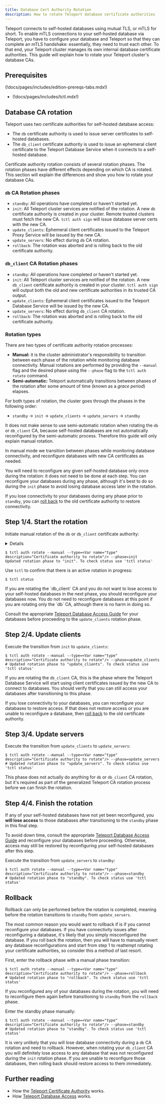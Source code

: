 ```yaml
---
title: Database Cert Authority Rotation
description: How to rotate Teleport database certificate authorities
---
```


Teleport connects to self-hosted databases using mutual TLS, or mTLS for short.
To enable mTLS connections to your self-hosted database via Teleport, you have
to configure your database and Teleport so that they can complete an mTLS
handshake: essentially, they need to trust each other.
To that end, your Teleport cluster manages its own internal database certificate
authorities.
This guide will explain how to rotate your Teleport cluster's database CAs.

## Prerequisites

(!docs/pages/includes/edition-prereqs-tabs.mdx!)

- (!docs/pages/includes/tctl.mdx!)

## Database CA rotation

Teleport uses two certificate authorities for self-hosted database access:

- The `db` certificate authority is used to issue server certificates to
  self-hosted databases.
- The `db_client` certificate authority is used to issue an ephemeral
  client certificate to the Teleport Database Service when it connects to a
  self-hosted database.

Certificate authority rotation consists of several rotation phases.
The rotation phases have different effects depending on which CA is rotated.
This section will explain the differences and show you how to rotate your
database CAs.

### `db` CA Rotation phases

- `standby`: All operations have completed or haven't started yet.
- `init`: All Teleport cluster services are notified of the rotation.
  A new `db` certificate authority is created in your cluster.
  Remote trusted clusters must fetch the new CA.
  `tctl auth sign` will issue database server certs with the new CA.
- `update_clients`: Ephemeral client certificates issued to the Teleport Proxy
  Service will be issued by the new CA.
- `update_servers`: No effect during `db` CA rotation.
- `rollback`: The rotation was aborted and is rolling back to the old
  certificate authority.

### `db_client` CA Rotation phases

- `standby`: All operations have completed or haven't started yet.
- `init`: All Teleport cluster services are notified of the rotation.
  A new `db_client` certificate authority is created in your cluster.
  `tctl auth sign` will output both the old and new certificate authorities
  in its trusted CA output.
- `update_clients`: Ephemeral client certificates issued to the Teleport 
  Database Service will be issued by the new CA.
- `update_servers`: No effect during `db_client` CA rotation.
- `rollback`: The rotation was aborted and is rolling back to the old
  certificate authority.

### Rotation types

There are two types of certificate authority rotation processes:

- **Manual:** it is the cluster administrator's responsibility to transition
  between each phase of the rotation while monitoring database connectivity.
  Manual rotations are performed by providing the `--manual` flag and the
  desired phase using the `--phase` flag to the `tctl auth rotate` command.
- **Semi-automatic:** Teleport automatically transitions between phases of the
  rotation after some amount of time (known as a *grace period*) elapses.

For both types of rotation, the cluster goes through the phases in the
following order:

- `standby` -> `init` -> `update_clients` -> `update_servers` -> `standby`
  
It does not make sense to use semi-automatic rotation when rotating the `db`
or `db_client` CA, because self-hosted databases are not automatically
reconfigured by the semi-automatic process.
Therefore this guide will only explain manual rotation.

In manual mode we transition between phases while monitoring database
connectivity, and reconfigure databases with new CA certificates as needed.

You will need to reconfigure any given self-hosted database only once during the
rotation: it does not need to be done at each step.
You can reconfigure your databases during any phase, although it's best to do
so during the `init` phase to avoid losing database access later in the rotation.

If you lose connectivity to your databases during any phase prior to
`standby`, you can [roll back](#rollback) to the old certificate authority to
restore connectivity.

## Step 1/4. Start the rotation

Initiate manual rotation of the `db` or `db_client` certificate authority:
<Details title="Want to rotate both CAs?">
You should not rotate the `db` or `db_client` CA in parallel with other CA
rotations.
Rotating in parallel with other CA types, especially the `host` CA, is more
complicated, more likely to cause problems, and does not save you any effort.

However, if you want to rotate both the `db` and `db_client` CA, then you can
(and should) save yourself some effort by rotating both of them at the same
time.

You can rotate both `db` and `db_client` certificate authorities in parallel
by transitioning both CAs through each phase step.
Just use the `tctl auth rotate` command for each step with `--type=db` and
then `--type=db_client`.
</Details>

```code
$ tctl auth rotate --manual --type=<Var name="type" description="Certificate authority to rotate"/> --phase=init 
Updated rotation phase to "init". To check status use 'tctl status'
```

Use `tctl` to confirm that there is an active rotation in progress:
```code
$ tctl status
```

<Admonition type="warning" title="Avoid losing access to databases">
If you are rotating the `db_client` CA and you do not want to lose access to
your self-hosted databases in the next phase, you should reconfigure your 
databases now.
You do not need to reconfigure databases at this point if you are rotating only
the `db` CA, although there is no harm in doing so.

Consult the appropriate
[Teleport Database Access Guide](../../enroll-resources/database-access/guides.mdx) for your
databases before proceeding to the `update_clients` rotation phase.
</Admonition>

## Step 2/4. Update clients

Execute the transition from `init` to `update_clients`:

```code
$ tctl auth rotate --manual --type=<Var name="type" description="Certificate authority to rotate"/> --phase=update_clients 
# Updated rotation phase to "update_clients". To check status use 'tctl status'
```

If you are rotating the `db_client` CA, this is the phase where the Teleport
Database Service will start using client certificates issued by the new CA to
connect to databases.
You should verify that you can still access your databases after transitioning
to this phase.

If you lose connectivity to your databases, you can reconfigure your
databases to restore access.
If that does not restore access or you are unable to reconfigure a database,
then [roll back](#rollback) to the old certificate authority.

## Step 3/4. Update servers

Execute the transition from `update_clients` to `update_servers`:

```code
$ tctl auth rotate --manual --type=<Var name="type" description="Certificate authority to rotate"/> --phase=update_servers 
# Updated rotation phase to "update_servers". To check status use 'tctl status'
```

This phase does not actually do anything for `db` or `db_client` CA rotation,
but it's required as part of the generalized Teleport CA rotation process before
we can finish the rotation.

## Step 4/4. Finish the rotation

If any of your self-hosted databases have not yet been reconfigured, you **will
lose access** to those databases after transitioning to the `standby` phase in
this final step.

To avoid down time, consult the appropriate
[Teleport Database Access Guide](../../enroll-resources/database-access/guides.mdx) and reconfigure
your databases before proceeding.
Otherwise, access may still be restored by reconfiguring your self-hosted
databases after this step.

Execute the transition from `update_servers` to `standby`:

```code
$ tctl auth rotate --manual --type=<Var name="type" description="Certificate authority to rotate"/> --phase=standby
# Updated rotation phase to "standby". To check status use 'tctl status'
```

## Rollback

Rollback can only be performed before the rotation is completed, meaning before
the rotation transitions to `standby` from `update_servers`.

The most common reason you would want to rollback if is if you cannot
reconfigure your databases.
If you have connectivity issues after reconfiguring a database, it's likely that
you simply misconfigured the database.
If you roll back the rotation, then you will have to manually revert any
database reconfigurations and start from step 1 to reattempt rotating your
certificate authorities, so consider this a method of last resort.

First, enter the rollback phase with a manual phase transition:

```code
$ tctl auth rotate --manual --type=<Var name="type" description="Certificate authority to rotate"/> --phase=rollback
# Updated rotation phase to "rollback". To check status use 'tctl status'
```

If you reconfigured any of your databases during the rotation, you will need
to reconfigure them again before transitioning to `standby` from the `rollback`
phase.

Enter the standby phase manually:

```code
$ tctl auth rotate --manual --type=<Var name="type" description="Certificate authority to rotate"/> --phase=standby
# Updated rotation phase to "standby". To check status use 'tctl status'
```

It is very unlikely that you will lose database connectivity during a `db` CA
rotation and need to rollback.
However, when rotating your `db_client` CA you will definitely lose access to
any database that was not reconfigured during the `init` rotation phase.
If you are unable to reconfigure those databases, then rolling back should
restore access to them immediately.

## Further reading

- How the [Teleport Certificate Authority](../../architecture/authentication.mdx) works.
- How [Teleport Database Access](../../enroll-resources/database-access/architecture.mdx) works.
